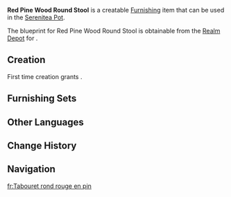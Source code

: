 {{Furnishing Infobox
|id             = 362106
|image          = Item Red Pine Wood Round Stool.png
|category       = Small Furnishing
|subcategory    = Seating
|rarity         = 3
|adeptal_energy = 60
|load           = 85
|reduced_load   = 64
|description    = A round, moderately-high stool made from pine. Small and portable.<br />Other than sitting on it, it can also be used as a stand to hammer nails in, a book pad, a place to dry meat, or even for self-defense.
|blueprint      = [[Realm Depot]]
}}
'''Red Pine Wood Round Stool''' is a creatable [[Furnishing]] item that can be used in the [[Serenitea Pot]].

The blueprint for Red Pine Wood Round Stool is obtainable from the [[Realm Depot]] for {{Item|Realm Currency|24|x=160}}.

==Creation==
First time creation grants {{Item|Trust|24|x=60}}.
{{Recipe
|type = Creation
|time = 14h
|Pine Wood = 8
|Red Dye = 4
|sort = Pine Wood,Red Dye
}}

==Furnishing Sets==
{{Craft Usage}}

==Other Languages==
{{Other Languages|default_hidden = 1
|en      = Red Pine Wood Round Stool
|zhs     = 松木朱漆圆凳
|zhs_rm  = Sōngmù Zhū Qī Yuán Dèng
|zht     = 松木朱漆圓凳
|zht_rm  = Sōngmù Zhū Qī Yuán Dèng
|ja      = 松の円椅子
|ja_rm   = Matsu no Maru Isu
|ko      = 붉은 소나무 원형 스툴
|ko_rm   = 
|es      = Taburete rojo redondo de pino
|fr      = Tabouret rond rouge en pin
|ru      = Круглый табурет из красной сосны
|th      = ม้านั่งไม้สนสีแดงทรงกลม
|th_rm   = 
|vi      = Ghế Tròn Gỗ Thông Đỏ
|de      = Runder Hocker aus rot lackiertem Kiefernholz
|id      = Kursi Bundar Merah dari Kayu Pinus Merah
|pt      = Banco Redondo de Pinheiro Vermelho
}}

==Change History==
{{Change History|1.5}}

==Navigation==
{{Furnishing Navbox/Interior|Small Furnishing}}

[[fr:Tabouret rond rouge en pin]]